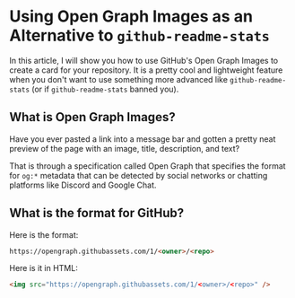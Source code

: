 
# Using Open Graph Images as an Alternative to `github-readme-stats`

In this article, I will show you how to use GitHub's Open Graph Images to
create a card for your repository. It is a pretty cool and lightweight
feature when you don't want to use something more advanced like
`github-readme-stats` (or if `github-readme-stats` banned you).

## What is Open Graph Images?

Have you ever pasted a link into a message bar and gotten a pretty neat preview
of the page with an image, title, description, and text?

That is through a specification called Open Graph that specifies the format for `og:*`
metadata that can be detected by social networks or chatting platforms like Discord
and Google Chat.

## What is the format for GitHub?

Here is the format:

<!-- prettier-ignore -->
```html
https://opengraph.githubassets.com/1/<owner>/<repo>
```

Here is it in HTML:

```html
<img src="https://opengraph.githubassets.com/1/<owner>/<repo>" />
```
